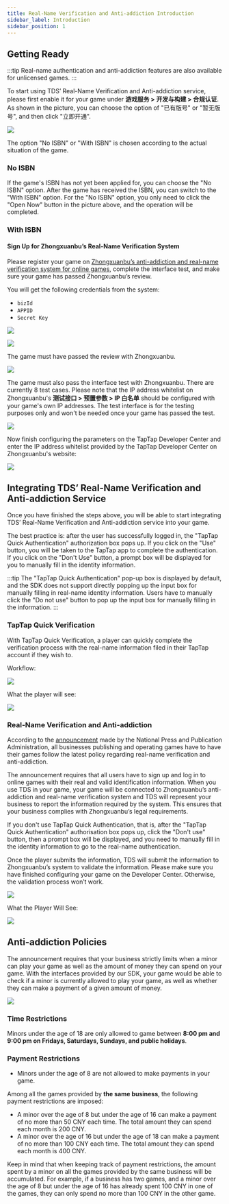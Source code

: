 ```yaml
---
title: Real-Name Verification and Anti-addiction Introduction
sidebar_label: Introduction
sidebar_position: 1
---
```


## Getting Ready
:::tip
Real-name authentication and anti-addiction features are also available for unlicensed games.
:::

To start using TDS’ Real-Name Verification and Anti-addiction service, please first enable it for your game under **游戏服务 > 开发与构建 > 合规认证**. As shown in the picture, you can choose the option of "已有版号" or "暂无版号", and then click "立即开通".


![](https://capacity-files.lcfile.com/8xGphnizlUYCzCxGCgsda1d07119IRqG/compliance-certification.png)

The option "No ISBN" or "With ISBN" is chosen according to the actual situation of the game.

### No ISBN

If the game's ISBN has not yet been applied for, you can choose the "No ISBN" option. After the game has received the ISBN, you can switch to the "With ISBN" option. For the "No ISBN" option, you only need to click the "Open Now" button in the picture above, and the operation will be completed. 

### With ISBN

#### Sign Up for Zhongxuanbu’s Real-Name Verification System

Please register your game on [Zhongxuanbu’s anti-addiction and real-name verification system for online games](https://wlc.nppa.gov.cn/fcm_company/index.html#/login?redirect=%2F), complete the interface test, and make sure your game has passed Zhongxuanbu’s review.

You will get the following credentials from the system:

- `bizId`
- `APPID` 
- `Secret Key`

![](/img/anti-addiction/biz-id.png)

![](/img/anti-addiction/secretkey.png)

The game must have passed the review with Zhongxuanbu.

![](https://capacity-files.lcfile.com/BC7gUR6wfpOh9PHj8XwKybxseeHhl6Fq/anti-examine-success.png)

The game must also pass the interface test with Zhongxuanbu. There are currently 8 test cases. Please note that the IP address whitelist on Zhongxuanbu's **测试接口 > 预置参数 > IP 白名单** should be configured with your game's own IP addresses. The test interface is for the testing purposes only and won't be needed once your game has passed the test.

![](/img/anti-addiction/testcase.png)

Now finish configuring the parameters on the TapTap Developer Center and enter the IP address whitelist provided by the TapTap Developer Center on Zhongxuanbu's website:

![](https://capacity-files.lcfile.com/3WYezwPnXmK3zOLdVGLPWuvuf0MX4m1M/anti-addiction-qualification.png)

## Integrating TDS’ Real-Name Verification and Anti-addiction Service

Once you have finished the steps above, you will be able to start integrating TDS’ Real-Name Verification and Anti-addiction service into your game. 

The best practice is: after the user has successfully logged in, the "TapTap Quick Authentication" authorization box pops up. If you click on the "Use" button, you will be taken to the TapTap app to complete the authentication. If you click on the "Don't Use" button, a prompt box will be displayed for you to manually fill in the identity information.


:::tip
The "TapTap Quick Authentication" pop-up box is displayed by default, and the SDK does not support directly popping up the input box for manually filling in real-name identity information. Users have to manually click the "Do not use" button to pop up the input box for manually filling in the information.
:::


### TapTap Quick Verification

With TapTap Quick Verification, a player can quickly complete the verification process with the real-name information filed in their TapTap account if they wish to.

Workflow:

![](/img/anti-addiction/anti-addiction-flow.png)

What the player will see:

![](/img/anti-addiction/image2021-10-18_17-57-51.png)

### Real-Name Verification and Anti-addiction

According to the [announcement](http://www.nppa.gov.cn/nppa/contents/279/98792.shtml) made by the National Press and Publication Administration, all businesses publishing and operating games have to have their games follow the latest policy regarding real-name verification and anti-addiction.

The announcement requires that all users have to sign up and log in to online games with their real and valid identification information. When you use TDS in your game, your game will be connected to Zhongxuanbu’s anti-addiction and real-name verification system and TDS will represent your business to report the information required by the system. This ensures that your business complies with Zhongxuanbu’s legal requirements.

If you don't use TapTap Quick Authentication, that is, after the "TapTap Quick Authentication" authorisation box pops up, click the "Don't use" button, then a prompt box will be displayed, and you need to manually fill in the identity information to go to the real-name authentication.

Once the player submits the information, TDS will submit the information to Zhongxuanbu’s system to validate the information. Please make sure you have finished configuring your game on the Developer Center. Otherwise, the validation process won’t work.

![](/img/anti-addiction/anti-addiction-flow-2.png)

What the Player Will See:

![](/img/anti-addiction/image2021-10-19_17-4-12.png)

## Anti-addiction Policies

The announcement requires that your business strictly limits when a minor can play your game as well as the amount of money they can spend on your game.
With the interfaces provided by our SDK, your game would be able to check if a minor is currently allowed to play your game, as well as whether they can make a payment of a given amount of money.

![](/img/anti-addiction/not-allow-play.png)


### Time Restrictions

Minors under the age of 18 are only allowed to game between **8:00 pm and 9:00 pm on Fridays, Saturdays, Sundays, and public holidays**.

### Payment Restrictions

- Minors under the age of 8 are not allowed to make payments in your game.

Among all the games provided by **the same business**, the following payment restrictions are imposed:

- A minor over the age of 8 but under the age of 16 can make a payment of no more than 50 CNY each time. The total amount they can spend each month is 200 CNY.
- A minor over the age of 16 but under the age of 18 can make a payment of no more than 100 CNY each time. The total amount they can spend each month is 400 CNY.

Keep in mind that when keeping track of payment restrictions, the amount spent by a minor on all the games provided by the same business will be accumulated.
For example, if a business has two games, and a minor over the age of 8 but under the age of 16 has already spent 100 CNY in one of the games, they can only spend no more than 100 CNY in the other game.

